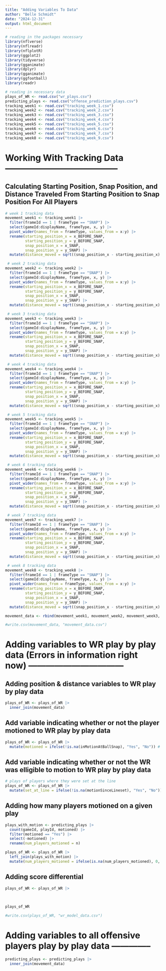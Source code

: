 ```yaml
---
title: "Adding Variables To Data"
author: "Belle Schmidt"
date: "2024-12-31"
output: html_document
---
```


```r
# reading in the packages necessary
library(nflverse)
library(nflreadr)
library(nflplotR)
library(ggplot2)
library(tidyverse)
library(gganimate)
library(dplyr)
library(gganimate)
library(ggfootball)
library(readr)
```


```r
# reading in necessary data
plays_of_WR <- read.csv("wr_plays.csv")
predicting_plays <- read.csv("offense_prediction_plays.csv")
tracking_week1 <- read.csv("tracking_week_1.csv")
tracking_week2 <- read.csv("tracking_week_2.csv")
tracking_week3 <- read.csv("tracking_week_3.csv")
tracking_week4 <- read.csv("tracking_week_4.csv")
tracking_week5 <- read.csv("tracking_week_5.csv")
tracking_week6 <- read.csv("tracking_week_6.csv")
tracking_week7 <- read.csv("tracking_week_7.csv")
tracking_week8 <- read.csv("tracking_week_9.csv")
```

# Working With Tracking Data ---------------------------------------

## Calculating Starting Position, Snap Position, and Distance Traveled From Starting Position to Snap Position For All Players
```r
# week 1 tracking data
movement_week1 <- tracking_week1 |> 
  filter(frameId == 1 | frameType == "SNAP") |> 
  select(gameId:displayName, frameType, x, y) |> 
  pivot_wider(names_from = frameType, values_from = x:y) |> 
  rename(starting_position_x = x_BEFORE_SNAP,
         starting_position_y = y_BEFORE_SNAP,
         snap_position_x = x_SNAP,
         snap_position_y = y_SNAP) |> 
  mutate(distance_moved = sqrt((snap_position_x - starting_position_x) ** 2 + (snap_position_y - starting_position_y) ** 2))

 # week 2 tracking data 
movement_week2 <- tracking_week2 |> 
  filter(frameId == 1 | frameType == "SNAP") |> 
  select(gameId:displayName, frameType, x, y) |> 
  pivot_wider(names_from = frameType, values_from = x:y) |> 
  rename(starting_position_x = x_BEFORE_SNAP,
         starting_position_y = y_BEFORE_SNAP,
         snap_position_x = x_SNAP,
         snap_position_y = y_SNAP) |> 
  mutate(distance_moved = sqrt((snap_position_x - starting_position_x) ** 2 + (snap_position_y - starting_position_y) ** 2))

 # week 3 tracking data 
movement_week3 <- tracking_week3 |> 
  filter(frameId == 1 | frameType == "SNAP") |> 
  select(gameId:displayName, frameType, x, y) |> 
  pivot_wider(names_from = frameType, values_from = x:y) |> 
  rename(starting_position_x = x_BEFORE_SNAP,
         starting_position_y = y_BEFORE_SNAP,
         snap_position_x = x_SNAP,
         snap_position_y = y_SNAP) |> 
  mutate(distance_moved = sqrt((snap_position_x - starting_position_x) ** 2 + (snap_position_y - starting_position_y) ** 2))

 # week 4 tracking data 
movement_week4 <- tracking_week4 |> 
  filter(frameId == 1 | frameType == "SNAP") |> 
  select(gameId:displayName, frameType, x, y) |> 
  pivot_wider(names_from = frameType, values_from = x:y) |> 
  rename(starting_position_x = x_BEFORE_SNAP,
         starting_position_y = y_BEFORE_SNAP,
         snap_position_x = x_SNAP,
         snap_position_y = y_SNAP) |> 
  mutate(distance_moved = sqrt((snap_position_x - starting_position_x) ** 2 + (snap_position_y - starting_position_y) ** 2))

 # week 5 tracking data 
movement_week5 <- tracking_week5 |> 
  filter(frameId == 1 | frameType == "SNAP") |> 
  select(gameId:displayName, frameType, x, y) |> 
  pivot_wider(names_from = frameType, values_from = x:y) |> 
  rename(starting_position_x = x_BEFORE_SNAP,
         starting_position_y = y_BEFORE_SNAP,
         snap_position_x = x_SNAP,
         snap_position_y = y_SNAP) |> 
  mutate(distance_moved = sqrt((snap_position_x - starting_position_x) ** 2 + (snap_position_y - starting_position_y) ** 2))

 # week 6 tracking data 
movement_week6 <- tracking_week6 |> 
  filter(frameId == 1 | frameType == "SNAP") |> 
  select(gameId:displayName, frameType, x, y) |> 
  pivot_wider(names_from = frameType, values_from = x:y) |> 
  rename(starting_position_x = x_BEFORE_SNAP,
         starting_position_y = y_BEFORE_SNAP,
         snap_position_x = x_SNAP,
         snap_position_y = y_SNAP) |> 
  mutate(distance_moved = sqrt((snap_position_x - starting_position_x) ** 2 + (snap_position_y - starting_position_y) ** 2))

 # week 7 tracking data 
movement_week7 <- tracking_week7 |> 
  filter(frameId == 1 | frameType == "SNAP") |> 
  select(gameId:displayName, frameType, x, y) |> 
  pivot_wider(names_from = frameType, values_from = x:y) |> 
  rename(starting_position_x = x_BEFORE_SNAP,
         starting_position_y = y_BEFORE_SNAP,
         snap_position_x = x_SNAP,
         snap_position_y = y_SNAP) |> 
  mutate(distance_moved = sqrt((snap_position_x - starting_position_x) ** 2 + (snap_position_y - starting_position_y) ** 2))

 # week 8 tracking data 
movement_week8 <- tracking_week8 |> 
  filter(frameId == 1 | frameType == "SNAP") |> 
  select(gameId:displayName, frameType, x, y) |> 
  pivot_wider(names_from = frameType, values_from = x:y) |> 
  rename(starting_position_x = x_BEFORE_SNAP,
         starting_position_y = y_BEFORE_SNAP,
         snap_position_x = x_SNAP,
         snap_position_y = y_SNAP) |> 
  mutate(distance_moved = sqrt((snap_position_x - starting_position_x) ** 2 + (snap_position_y - starting_position_y) ** 2))

movement_data <- rbind(movement_week1, movement_week2, movement_week3, movement_week4, movement_week5, movement_week6, movement_week7, movement_week8)

#write.csv(movement_data, "movement_data.csv")
```

# Adding variables to WR play by play data (Errors in information right now) ---------------------------------

## Adding position & distance variables to WR play by play data
```r
plays_of_WR <- plays_of_WR |> 
  inner_join(movement_data)
```

## Add variable indicating whether or not the player motioned to WR play by play data
```r
plays_of_WR <- plays_of_WR |>
  mutate(motioned = ifelse(!is.na(inMotionAtBallSnap), "Yes", "No")) # NAs represent players that didn't motion
```

## Add variable indicating whether or not the WR was elligible to motion to WR play by play data
```r
# plays of players where they were set at the line
plays_of_WR <- plays_of_WR |> 
  mutate(set_at_line = ifelse(!is.na(motionSinceLineset), "Yes", "No")) # NAs represent players that were not set at line
```

## Adding how many players motioned on a given play 

```r
plays_with_motion <- predicting_plays |> 
  count(gameId, playId, motioned) |> 
  filter(motioned == "Yes") |> 
  select(-motioned) |> 
  rename(num_players_motioned = n) 

plays_of_WR <- plays_of_WR |> 
  left_join(plays_with_motion) |> 
  mutate(num_players_motioned = ifelse(is.na(num_players_motioned), 0, num_players_motioned))
```


## Adding score differential 

```r
plays_of_WR <- plays_of_WR |> 
  
  
  
plays_of_WR
```

```r
#write.csv(plays_of_WR, "wr_model_data.csv")
```

# Adding variables to all offensive players play by play data --------------

```r
predicting_plays <- predicting_plays |> 
  inner_join(movement_data)
```

